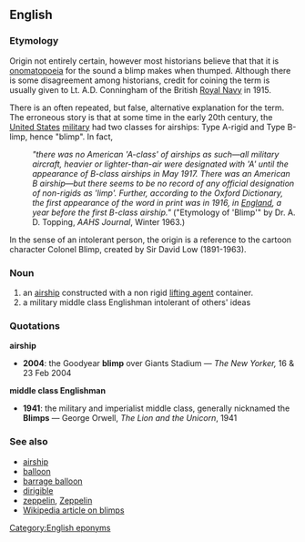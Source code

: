 {{rfc}}
==English==
===Etymology===
Origin not entirely certain, however most historians believe that that it is [[onomatopoeia]] for the sound a blimp makes when thumped.
Although there is some disagreement among historians, credit for coining the term is usually given to Lt. A.D. Conningham of the British [[Royal Navy]] in 1915.

There is an often repeated, but false, alternative explanation for the term. The erroneous story is that at some time in the early 20th century, the [[United States]] [[military]] had two classes for airships:  Type A-rigid and Type B-limp, hence "blimp". In fact, 

:''"there was no American 'A-class' of airships as such&mdash;all military aircraft, heavier or lighter-than-air were designated with 'A' until the appearance of B-class airships in May 1917.  There was an American B airship&mdash;but there seems to be no record of any official designation of non-rigids as 'limp'. Further, according to the Oxford Dictionary, the first appearance of the word in print was in 1916, in [[England]], a year before the first B-class airship."'' ("Etymology of 'Blimp'" by Dr. A. D. Topping, ''AAHS Journal'', Winter 1963.)

In the sense of an intolerant person, the origin is a reference to the cartoon character Colonel Blimp, created by Sir David Low (1891-1963).

===Noun===
{{wikipedia}}
#an [[airship]] constructed with a non rigid [[lifting agent]] container.
#a military middle class Englishman intolerant of others' ideas

===Quotations===
'''airship'''
*'''2004''': the Goodyear '''blimp''' over Giants Stadium &mdash; ''The New Yorker,'' 16 &amp; 23 Feb 2004

'''middle class Englishman'''
*'''1941''': the military and imperialist middle class, generally nicknamed the '''Blimps''' &mdash; George Orwell, ''The Lion and the Unicorn'', 1941

===See also===
*[[airship]]
*[[balloon]]
*[[barrage balloon]]
*[[dirigible]]
*[[zeppelin]], [[Zeppelin]]
*[[w:Blimp|Wikipedia article on blimps]]

[[Category:English eponyms]]
